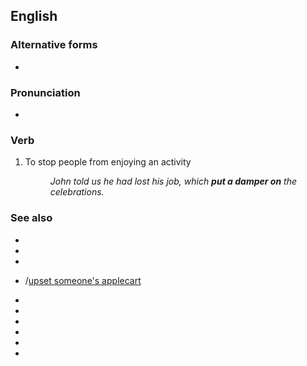 ==English==

===Alternative forms===
* {{l|en|put a dampener on}}

===Pronunciation===
* {{audio|En-au-put a damper on.ogg|Audio (AU)|lang=en}}

===Verb===
{{head|en|verb|head=[[put]] a [[damper]] on}}

# {{lb|en|idiomatic}} To stop people from enjoying an activity
#: ''John told us he had lost his job, which '''put a damper on''' the celebrations.''

===See also===
* {{l|en|rain on somebody's parade}}
* {{l|en|rock the boat}}
* {{l|en|make waves}}
* {{l|en|upset the applecart}}/[[upset someone's applecart]]
* {{l|en|bust someone's bubble}}
* {{l|en|wet blanket}}
* {{l|en|killjoy}}
* {{l|en|party pooper}}
* {{l|en|spoilsport}}
* {{l|en|stick in the mud}}